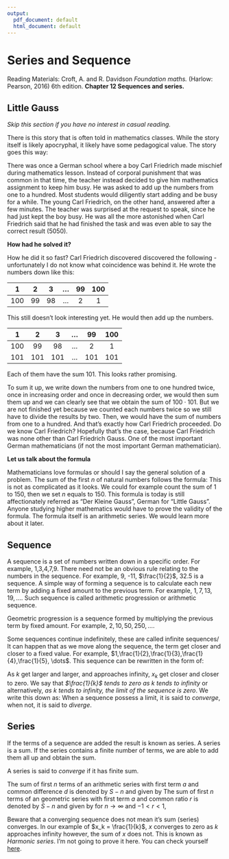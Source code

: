 ```yaml
---
output:
  pdf_document: default
  html_document: default
---
```

# Series and Sequence

Reading Materials: \newline
Croft, A. and R. Davidson *Foundation maths.* (Harlow: Pearson, 2016) 6th edition. **Chapter 12 Sequences and series.**

## Little Gauss

*Skip this section if you have no interest in casual reading.*



\noindent There is this story that is often told in mathematics classes. While the story itself is likely apocryphal, it likely have some pedagogical value. The story goes this way:



\noindent There was once a German school where a boy Carl Friedrich made mischief during mathematics lesson. Instead of corporal punishment that was common in that time, the teacher instead decided to give him mathematics assignment to keep him busy. He was asked to add up the numbers from one to a hundred. Most students would diligently start adding and be busy for a while. The young Carl Friedrich, on the other hand, answered after a few minutes. The teacher was surprised at the request to speak, since he had just kept the boy busy. He was all the more astonished when Carl Friedrich said that he had finished the task and was even able to say the correct result (5050).



**How had he solved it?**



\noindent How he did it so fast? Carl Friedrich discovered discovered the following - unfortunately I do not know what coincidence was behind it. He wrote the numbers down like this:

| 1   | 2  | 3  | $\dots$ | 99 | 100 |
|:---:|:---:|:---:|:---------------:|:---:|:---:|
| 100 | 99 | 98 | $\dots$ | 2  | 1   |

\noindent This still doesn't look interesting yet. He would then add up the numbers.

| 1   | 2   | 3   | $\dots$ | 99  | 100 |
|:---:|:---:|:---:|:---------------:|:---:|:---:|
| 100 | 99  | 98  | $\dots$ | 2   | 1   |
| 101 | 101 | 101 | $\dots$ | 101 | 101 |

\noindent Each of them have the sum 101. This looks rather promising. 

 

\noindent To sum it up, we write down the numbers from one to one hundred twice, once in increasing order and once in decreasing order, we would then sum them up and we can clearly see that we obtain the sum of $100 \cdot 101$. But we are not finished yet because we counted each numbers twice so we still have to divide the results by two. Then, we would have the sum of numbers from one to a hundred. And that's exactly how Carl Friedrich proceeded. Do we know Carl Friedrich? Hopefully that's the case, because Carl Friedrich was none other than Carl Friedrich Gauss. One of the most important German mathematicians (if not the most important German mathematician).



**Let us talk about the formula**



\noindent Mathematicians love formulas or should I say the general solution of a problem. The sum of the first $n$ of natural numbers follows the formula:
\begin{equation}
	\Sigma = \frac{n\cdot(n+1)}{2}
\end{equation}
\noindent This is not as complicated as it looks. We could for example count the sum of 1 to 150, then we set $n$ equals to 150.
\begin{equation}
	\Sigma = \frac{150\cdot(150+1)}{2}= \frac{150\cdot(151)}{2}= \frac{22650}{2}=11325
\end{equation}
\noindent This formula is today is still affectionately referred as "Der Kleine Gauss", German for "Little Gauss". Anyone studying higher mathematics would have to prove the validity of the formula. The formula itself is an arithmetic series. We would learn more about it later.

## Sequence

A sequence is a set of numbers written down in a specific order. For example, 1,3,4,7,9. There need not be an obvious rule relating to the numbers in the sequence. For example, 9, -11, $\frac{1}{2}$, 32.5 is a sequence.\newline
A simple way of forming a sequence is to calculate each new term by adding a fixed amount to the previous term. For example, $1,7,13,19, \dots$.\newline
Such sequence is called arithmetic progression or arithmetic sequence.

\vspace{5mm}

\noindent Geometric progression is a sequence formed by multiplying the previous term by fixed amount. For example, $2,10,50, 250,\dots$.

\vspace{5mm}

\noindent Some sequences continue indefinitely, these are called infinite sequences/ It can happen that as we move along the sequence, the term get closer and closer to a fixed value. For example, $1,\frac{1}{2},\frac{1}{3},\frac{1}{4},\frac{1}{5}, \dots$.\newline
This sequence can be rewritten in the form of:

\begin{equation}\label{eq3}
	x_k = \frac{1}{k} \text{ , for } k = 1, 2,3,4,5,\dots
\end{equation}

\noindent As $k$ get larger and larger, and approaches infinity, $x_k$ get closer and closer to zero. We say that *$\frac{1}{k}$ tends to zero as $k$ tends to infinity* or alternatively, *as k tends to infinity, the limit of the sequence is zero*. We write this down as:
\begin{equation}\label{eq4}
\lim_{k \to \infty} \frac{1}{k} = 0
\end{equation}
\noindent When a sequence possess a limit, it is said to *converge*, when not, it is said to *diverge*.

## Series

\noindent If the terms of a sequence are added the result is known as series. A series is a sum. If the series contains a finite number of terms, we are able to add them all up and obtain the sum.\newline

\vspace{5mm}

\noindent A series is said to *converge* if it has finite sum.

\vspace{5mm}

\noindent The sum of first $n$ terms of an arithmetic series with first term $a$ and common difference $d$ is denoted by $S-n$ and given by
\begin{equation}\label{eq5}
S_n = \frac{n}{2}(2a+(n-1)d)
\end{equation}
\noindent The sum of first $n$ terms of an geometric series with first term $a$ and common ratio $r$ is denoted by $S-n$ and given by
\begin{equation}\label{eq6}
S_n = \frac{a(1-r^n)}{1-r} \text{ , for } r \neq 1
\end{equation}
\noindent for $n \to \infty$ and $-1<r<1$,
\begin{equation}\label{eq7}
S_n = \frac{a}{1-r}
\end{equation}

\noindent Beware that a converging sequence does not mean it's sum (series) converges. In our example of $x_k = \frac{1}{k}$, $x$ converges to zero as $k$ approaches infinity however, the sum of $x$ does not. This is known as *Harmonic series*. I'm not going to prove it here. You can check yourself [here](https://proofwiki.org/wiki/Harmonic_Series_is_Divergent).